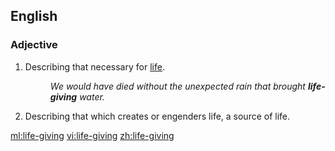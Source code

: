 ==English==

===Adjective===
{{en-adj}}

#Describing that necessary for [[life]].
#:''We would have died without the unexpected rain that brought '''life-giving''' water.''
#Describing that which creates or engenders life, a source of life.

[[ml:life-giving]]
[[vi:life-giving]]
[[zh:life-giving]]